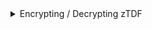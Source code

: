 
<details>
<summary>Encrypting / Decrypting zTDF</summary>
<Tabs>
<TabItem value="go" label="Go">

```go
package main

import (
	"bytes"
	"log"
	"strings"

	"github.com/opentdf/platform/sdk"
)

func main() {
	log.Println("🚀 Starting OpenTDF example...")

	platformEndpoint := "http://localhost:9002"
	log.Printf("📡 Connecting to platform: %s", platformEndpoint)

	// Create a new client
	log.Println("🔐 Initializing new SDK client...")
	client, err := sdk.New(
		platformEndpoint,
		sdk.WithClientCredentials("opentdf", "secret", nil),
	)

	if err != nil {
		log.Fatalf("❌ Client initialization failed: %v", err)
	}

	// Encrypt ztdf
	log.Println("📝 Preparing sensitive data for encryption...")
	str := strings.NewReader("Sensitive data!")
	buf := &bytes.Buffer{}

	log.Println("🔒 Encrypting data...")
	manifest, err := client.CreateTDF(buf, str,
		//sdk.WithDataAttributes("https://opentdf.io/attr/role/value/developer"),
		sdk.WithKasInformation(
			sdk.KASInfo{
				URL: platformEndpoint,
			},
		),
	)

	if err != nil {
		log.Fatalf("❌ Encryption failed: %v", err)
	}

	log.Println("✅ Data successfully encrypted")
	log.Printf("📋 TDF Manifest details:\n\n%v\n\n", manifest)

	// Decrypt ztdf
	log.Println("🔓 Decrypting data...")
	tdfReader, err := client.LoadTDF(bytes.NewReader(buf.Bytes()))
	if err != nil {
		log.Fatalf("❌ Decryption failed: %v", err)
	}

	// Create a buffer to capture the decrypted data
	var decryptedBuf bytes.Buffer
	if _, err = tdfReader.WriteTo(&decryptedBuf); err != nil {
		log.Fatalf("❌ Failed to write decrypted data: %v", err)
	}

	log.Printf("📤 Decrypted content: \n\n%s\n\n", decryptedBuf.String())
	log.Println("✅ Example complete!")
}
```

</TabItem>
<TabItem value="java" label="Java">

```java
package io.opentdf.platform;
import io.opentdf.platform.sdk.*;
import java.io.ByteArrayInputStream;
import java.io.BufferedOutputStream;
import java.nio.charset.StandardCharsets;
import java.io.FileOutputStream;

import com.nimbusds.jose.JOSEException;
import java.io.IOException;
import java.util.concurrent.ExecutionException;

import java.nio.file.StandardOpenOption;
import java.nio.channels.FileChannel;
import java.nio.file.Path;
import java.nio.file.Paths;

import java.security.InvalidAlgorithmParameterException;
import java.security.InvalidKeyException;
import java.security.NoSuchAlgorithmException;
import java.text.ParseException;
import javax.crypto.BadPaddingException;
import javax.crypto.IllegalBlockSizeException;
import javax.crypto.NoSuchPaddingException;
import org.apache.commons.codec.DecoderException;

public class EncryptExample {
    public static void main(String[] args) throws IOException, JOSEException, AutoConfigureException, InterruptedException, ExecutionException {
        String clientId = "opentdf";
        String clientSecret = "secret";
        String platformEndpoint = "localhost:8080";

        SDKBuilder builder = new SDKBuilder();
        SDK sdk = builder.platformEndpoint(platformEndpoint)
                .clientSecret(clientId, clientSecret).useInsecurePlaintextConnection(true)
                .build();

        var kasInfo = new Config.KASInfo();
        kasInfo.URL = "http://localhost:8080/kas";

        var tdfConfig = Config.newTDFConfig(Config.withKasInformation(kasInfo), Config.withDataAttributes("https://mynamespace.com/attr/test/value/test1"));

        String str = "Hello, World!";
        
        var in = new ByteArrayInputStream(str.getBytes(StandardCharsets.UTF_8));

        FileOutputStream fos = new FileOutputStream("my.ciphertext");

        new TDF().createTDF(in, fos, tdfConfig, sdk.getServices().kas(), sdk.getServices().attributes());
	Path path = Paths.get("my.ciphertext");
        try (var in = FileChannel.open(path, StandardOpenOption.READ)) {
            var reader = new TDF().loadTDF(in, sdk.getServices().kas());
            reader.readPayload(System.out);
        }
    }
}
```

</TabItem>
<TabItem value="js" label="Typescript">

```typescript
import { AuthProviders, NanoTDFClient } from '@opentdf/sdk';

// Configuration Options
const kasEndpoint = "https://kas.example.com";

// Authentication options (vary by middleware)
const oidcOrigin = "https://idp.example.com";
const clientId = "applicationNameFromIdP";
const refreshToken = "userRefreshTokenValueFromIdP";

// AuthProviders are middlewares that add `Authorization` or other bearer tokens to requests.
// These include The `refresh` provider can be handed a refresh and optional access token.
const authProvider = await AuthProviders.refreshAuthProvider({
  clientId,
  exchange: 'refresh',
  refreshToken,
  oidcOrigin,
});

const client = new TDF3Client({
  authProvider,
  kasEndpoint,
});

// ABAC
const attributes = ["http://example.com/attr/classification/value/secret"]

// encrypt
const source = new ReadableStream({
    pull(controller) {
      controller.enqueue(new TextEncoder().encode(string));
      controller.close();
    },
});
const ciphertextStream = await client.encrypt({ offline: true, source, scope: {attributes} });

// decrypt
const plaintextStream = await client.decrypt({
    source: { type: 'stream', location: ciphertextStream }
});
const plaintext = await plaintextStream.toString();
```

</TabItem>
</Tabs>
</details>